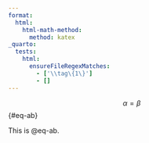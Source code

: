 ```yaml
---
format:
  html:
    html-math-method:
      method: katex
_quarto:
  tests:
    html:
      ensureFileRegexMatches:
        - ['\\tag\{1\}'] 
        - []
---
```


$$
\alpha = \beta
$$ {#eq-ab}

This is @eq-ab.
